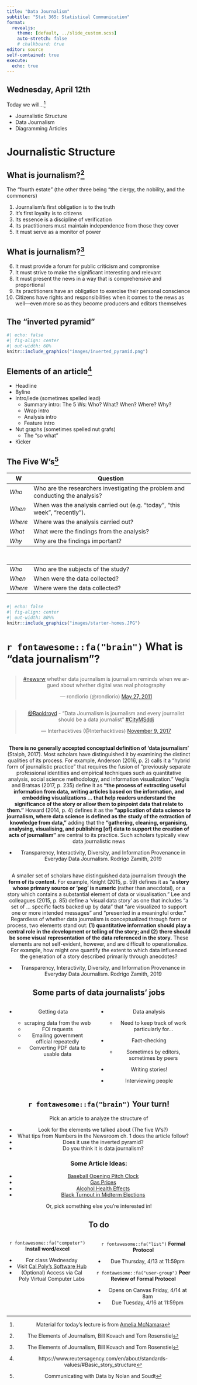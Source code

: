 ```yaml
---
title: "Data Journalism"
subtitle: "Stat 365: Statistical Communication"
format: 
  revealjs:
    theme: [default, ../slide_custom.scss]
    auto-stretch: false
    # chalkboard: true
editor: source
self-contained: true
execute:
  echo: true
---
```


## Wednesday, April 12th

Today we will...[^1]

[^1]: Material for today's lecture is from [Amelia McNamara](https://www.amelia.mn/STAT336/index.html)

-   Journalistic Structure
-   Data Journalism
-   Diagramming Articles

# Journalistic Structure

## What is journalism?[^2]

[^2]: The Elements of Journalism, Bill Kovach and Tom Rosenstiel

The "fourth estate" (the other three being "the clergy, the nobility, and the commoners)

1.  Journalism's first obligation is to the truth
2.  It's first loyalty is to citizens
3.  Its essence is a discipline of verification
4.  Its practitioners must maintain independence from those they cover
5.  It must serve as a monitor of power

## What is journalism?[^3]

[^3]: The Elements of Journalism, Bill Kovach and Tom Rosenstiel

6.  It must provide a forum for public criticism and compromise
7.  It must strive to make the significant interesting and relevant
8.  It must present the news in a way that is comprehensive and proportional
9.  Its practitioners have an obligation to exercise their personal conscience
10. Citizens have rights and responsibilities when it comes to the news as well---even more so as they become producers and editors themselves

## The "inverted pyramid"

```r
#| echo: false
#| fig-align: center
#| out-width: 60%
knitr::include_graphics("images/inverted_pyramid.png")
```

## Elements of an article[^4]

[^4]: https://www.reutersagency.com/en/about/standards-values/#Basic_story_structure

-   Headline
-   Byline
-   Intro/lede (sometimes spelled lead)
    -   Summary intro: The 5 Ws: Who? What? When? Where? Why?
    -   Wrap intro
    -   Analysis intro
    -   Feature intro
-   Nut graphs (sometimes spelled nut grafs)
    -   The "so what"
-   Kicker

## The Five W's^[Communicating with Data by Nolan and Soudt]

| W       | Question                                                                       |
|---------|--------------------------------------------------------------------------------|
| *Who*   | Who are the researchers investigating the problem and conducting the analysis? |
| *When*  | When was the analysis carried out (e.g. "today", "this week", "recently").     |
| *Where* | Where was the analysis carried out?                                            |
| *What*  | What were the findings from the analysis?                                      |
| *Why*   | Why are the findings important?                                                |

<br>

|         |                                                                                |
|---------|--------------------------------------------------------------------------------|
| *Who*   | Who are the subjects of the study?                                             |
| *When*  | When were the data collected?                                                  |
| *Where* | Where were the data collected?                                                 |

## 

```r
#| echo: false
#| fig-align: center
#| out-width: 80%%
knitr::include_graphics("images/starter-homes.JPG")
```

# `r fontawesome::fa("brain")` What is "data journalism"?

##

<center>
<blockquote class="twitter-tweet"><p lang="en" dir="ltr"><a href="https://twitter.com/hashtag/newsrw?src=hash&amp;ref_src=twsrc%5Etfw">#newsrw</a> whether data journalism is journalism reminds when we argued about whether digital was real photography</p>&mdash; rondiorio (@rondiorio) <a href="https://twitter.com/rondiorio/status/74050318903676928?ref_src=twsrc%5Etfw">May 27, 2011</a></blockquote> <script async src="https://platform.twitter.com/widgets.js" charset="utf-8"></script>

##

<center>
<blockquote class="twitter-tweet"><p lang="en" dir="ltr"><a href="https://twitter.com/Raoldroyd?ref_src=twsrc%5Etfw">@Raoldroyd</a> - “Data Journalism is journalism and every journalist should be a data journalist” <a href="https://twitter.com/hashtag/CityMSddj?src=hash&amp;ref_src=twsrc%5Etfw">#CityMSddj</a></p>&mdash; Interhacktives (@Interhacktives) <a href="https://twitter.com/Interhacktives/status/928696491618832384?ref_src=twsrc%5Etfw">November 9, 2017</a></blockquote> <script async src="https://platform.twitter.com/widgets.js" charset="utf-8"></script>

## 

**There is no generally accepted conceptual definition of 'data journalism'** (Stalph, 2017). Most scholars have distinguished it by examining the distinct qualities of its process. For example, Anderson (2016, p. 2) calls it a "hybrid form of journalistic practice" that requires the fusion of "previously separate professional identities and empirical techniques such as quantitative analysis, social science methodology, and information visualization." Veglis and Bratsas (2017, p. 235) define it as **"the process of extracting useful information from data, writing articles based on the information, and embedding visualizations ... that help readers understand the significance of the story or allow them to pinpoint data that relate to them."** Howard (2014, p. 4) defines it as the **"application of data science to journalism, where data science is defined as the study of the extraction of knowledge from data,"** adding that the **"gathering, cleaning, organising, analysing, visualising, and publishing \[of\] data to support the creation of acts of journalism"** are central to its practice. Such scholars typically view data journalistic news

-   Transparency, Interactivity, Diversity, and Information Provenance in Everyday Data Journalism. Rodrigo Zamith, 2019

##

A smaller set of scholars have distinguished data journalism through **the form of its content.** For example, Knight (2015, p. 59) defines it as “**a story whose primary source or ‘peg’ is numeric** (rather than anecdotal), or a story which contains a substantial element of data or visualisation.” Lee and colleagues (2015, p. 85) define a ‘visual data story’ as one that includes “a set of … specific facts backed up by data” that “are visualized to support one or more intended messages” and “presented in a meaningful order.” Regardless of whether data journalism is conceptualized through form or process, two elements stand out: **(1) quantitative information should play a central role in the development or telling of the story; and (2) there should be some visual representation of the data referenced in the story.** These elements are not self-evident, however, and are difficult to operationalize. For example, how might one quantify the extent to which data influenced the generation of a story described primarily through anecdotes?

-   Transparency, Interactivity, Diversity, and Information Provenance in Everyday Data Journalism. Rodrigo Zamith, 2019

## Some parts of data journalists' jobs

::: columns
::: column
-   Getting data

    -   scraping data from the web
    -   FOI requests
    -   Emailing government official repeatedly
    -   Converting PDF data to usable data
:::

::: column
-   Data analysis

    -   Need to keep track of work particularly for...

-   Fact-checking

    -   Sometimes by editors, sometimes by peers

-   Writing stories!

-   Interviewing people
:::
:::

## `r fontawesome::fa("brain")` Your turn!

Pick an article to analyze the structure of

-   Look for the elements we talked about (The five W's?)
-   What tips from Numbers in the Newsroom ch. 1 does the article follow?
-   Does it use the inverted pyramid?
-   Do you think it is data journalism?

::: callout-note
### Some Article Ideas:

-   [Baseball Opening Pitch Clock](https://www.nytimes.com/2023/03/30/upshot/baseball-opening-pitch-clock.html?unlocked_article_code=p95R31qSGq8ZRRnzFA-OUd2nAHxge5K8FcQ2-DTLWEmbsdahpKwvWBLM3PsjcS_g3fyyY6Cs8jxERqHlbnmcIypXj-k3GqsAT0opBMK8onAmiJog4xIjy6P7GK0YZPmcsqjJI3Tjg5ZgklmVZyyFND90qj1e9moYBY_wrZZWwv6m-iCkl8qwLsJqj_SB39sWvz0qfzOYF3PHezqUyCKmUSp2sx_S4N5QYzqM7mxjMUhEm4Qi9A8rnjceePoeAyyb7h9TxujMUtDKo5c9aftUxpxyPb1H0rS2AaLBSsc2OWsf29JZwe95fiBT_0tm6IFV_26nn67blOkFy2Bi76BW84KJJ-w98Q&smid=url-share)
-   [Gas Prices](https://www.nytimes.com/2022/10/25/upshot/gas-prices-biden-midterms.html?unlocked_article_code=jrnkJq3W5ywcpcb_he3iC-TZ50noqzmTIqU321zIcmXI7lMKw2i3M5o_vDrDQjb0L2zmHgf3J86zY1kfQTCxk3_Qabhm8Og39LlaMsYKrvOxp5yhm0Kn21Xm0O9j2wdr77KIN8ASeJ3Ow_7iqDIC79BGNaJK_1o3nJiLyjIY8LUTnX8dN9diE-QsDgmxPokeAzfIwMngaPEz67ZcHhe8eQFqE2nz1pqFBI1BFAA0V0OZQeIYUX__-I0nqAPscQBxmAJlJ0MXjEthxO-o9PgE9Ii4PRJhyXt3N_LfJxUf-Zb5zjhm2nWl2pK349hbUmIEB-qYhvy_cfnB_iGgO0VdaoV-uA&smid=url-share)
-   [Alcohol Health Effects](https://www.nytimes.com/2023/04/04/health/alcohol-health-effects.html?unlocked_article_code=aIoRnR8Ym4aU9-8MCCSZNSmIilDNGWFz92qVnjGVZjVoV1LfUK62gBO01WcxlsO5TUYIQ0b_oJZoBY070Lm8cleYB_h4-OARf0pwBpkEaSYmvqBkkhxHPuQABKhoZUPzWucb_EwD7tL3m3RKo23NgcHslhoYdQeqzHZ4dZNAc9BLKJ3ItbGSBOssKW21LufXbhVnGS1XYMFvHZ4_9MD8n9tQUGo0wm4dH91cynMNl1M5dPVHho95n2--NzuIx7Z5I4mx0uvkHUTsCTI4KLpVDhrDRCXW_aTEFWR5rSiNTxZxGTnkK8K0HZDEuyiBE_2UBeIcdWF1rAucM8HESgGrsg&smid=url-share)
-   [Black Turnout in Midterm Elections](https://www.nytimes.com/2022/11/30/upshot/midterms-election-black-turnout.html?unlocked_article_code=sTfVzCXFxGa73RZA4B-4k-RjqsDRoK7i6RVkar-Q9Lw7Tb3BUAVdEQGW-D7cuWihQwBFYqvMKbL2QK6tjBeuovwclgnOOeqni0npOmuhb11o77Lx7iIgW1ls0JvNr74hJohdEYPG56vSzj8SSM_8Wi3MSGVPrNzzrcIVqoAD0fBrJl9G7JstftMLv1y144JCg50aKbOWBG0dCewKbR7YIeDG0-KmjswgJl5JflPGUe7e0m0WycPBjJWwfu7oiZglb-KmRJlgtGB670MBzTklNrngAQPVFyOpVq9Qq5BPaGlpMwtAVot6cfWoIDYnYArWyGtKMS9BQxq2FRLMmqstKxY1wOVUOEwlHg&smid=url-share)

Or, pick something else you're interested in!
:::

## To do

:::: columns
::: column

`r fontawesome::fa("computer")` **Install word/excel**

- For class Wednesday
- Visit [Cal Poly's Software Hub](https://tech.calpoly.edu/services/software-downloads)
- (Optional) Access via Cal Poly Virtual Computer Labs

:::
::: column

`r fontawesome::fa("list")` **Formal Protocol**

-   Due Thursday, 4/13 at 11:59pm

`r fontawesome::fa("user-group")` **Peer Review of Formal Protocol**

-   Opens on Canvas Friday, 4/14 at 8am
-   Due Tuesday, 4/16 at 11:59pm

:::
::::
